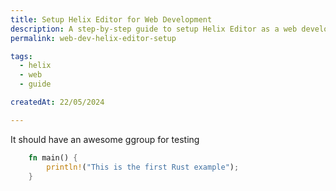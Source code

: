 ```yaml
---
title: Setup Helix Editor for Web Development
description: A step-by-step guide to setup Helix Editor as a web developer
permalink: web-dev-helix-editor-setup

tags:
  - helix
  - web
  - guide

createdAt: 22/05/2024

---
```




<PostHeader title={title} description={description} tags={tags} />
<BlogPost>

It should have an awesome ggroup for testing

```rust
	fn main() {
		println!("This is the first Rust example");
	}	
```
</BlogPost>

